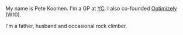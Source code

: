 <PageWrapper>

My name is Pete Koomen. I'm a GP at [YC](https://www.ycombinator.com/). I also co-founded [Optimizely](https://www.optimizely.com/) (W10).

I'm a father, husband and occasional rock climber.

</PageWrapper>
